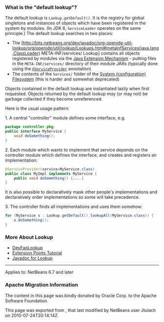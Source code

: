 <!--

    Licensed to the Apache Software Foundation (ASF) under one
    or more contributor license agreements.  See the NOTICE file
    distributed with this work for additional information
    regarding copyright ownership.  The ASF licenses this file
    to you under the Apache License, Version 2.0 (the
    "License"); you may not use this file except in compliance
    with the License.  You may obtain a copy of the License at

      http://www.apache.org/licenses/LICENSE-2.0

    Unless required by applicable law or agreed to in writing,
    software distributed under the License is distributed on an
    "AS IS" BASIS, WITHOUT WARRANTIES OR CONDITIONS OF ANY
    KIND, either express or implied.  See the License for the
    specific language governing permissions and limitations
    under the License.

-->

===What is the "default lookup"?===

The default lookup is <tt>Lookup.getDefault()</tt>.
It is the registry for global singletons and instances of objects which have been registered in the system by modules.
(In JDK 6, <tt>ServiceLoader</tt> operates on the same principle.)
The default lookup searches in two places:

* The [http://bits.netbeans.org/dev/javadoc/org-openide-util-lookup/org/openide/util/lookup/Lookups.html#metaInfServices(java.lang.ClassLoader) META-INF/services/ Lookup] contains all objects registered by modules via the [http://java.sun.com/j2se/1.4/docs/guide/extensions/ Java Extension Mechanism] - putting files in the <tt>META-INF/services/</tt> directory of their module JARs (typically done using the [http://bits.netbeans.org/dev/javadoc/org-openide-util-lookup/org/openide/util/lookup/ServiceProvider.html <tt>@ServiceProvider</tt>] annotation)
* The contents of the <tt>Services/</tt> folder of the [[DevFaqSystemFilesystem|System (configuration) Filesystem]] (this is harder and somewhat deprecated)

Objects contained in the default lookup are instantiated lazily when first requested.  Objects returned by the default lookup ''may'' (or may not) be garbage collected if they become unreferenced.

Here is the usual usage pattern:

1. A central "controller" module defines some interface, e.g.

<source lang="java">
package controller.pkg;
public interface MyService {
    void doSomething();
}
</source>

2. Each module which wants to implement that service depends on the controller module which defines the interface, and creates and registers an implementation:

<source lang="java">
@ServiceProvider(service=MyService.class)
public class MyImpl implements MyService {
    public void doSomething() {....}
}
</source>

It is also possible to declaratively mask other people's implementations and declaratively order implementations so some will take precedence.

3. The controller finds all implementations and uses them somehow:

<source lang="java">
for (MyService s : Lookup.getDefault().lookupAll(MyService.class)) {
    s.doSomething();
}
</source>

===More About Lookup===
* [[DevFaqLookup]]
* [http://bits.netbeans.org/dev/javadoc/usecases.html#usecase-Utilities Extension Points Tutorial] 
* [http://bits.netbeans.org/dev/javadoc/org-openide-util-lookup/org/openide/util/Lookup.html Javadoc for Lookup]

----

Applies to: NetBeans 6.7 and later

===Apache Migration Information===

The content in this page was kindly donated by Oracle Corp. to the
Apache Software Foundation.

This page was exported from , 
that last modified by NetBeans user Jtulach 
on 2010-07-24T20:14:14Z.

